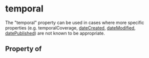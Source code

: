   

# temporal

The "temporal" property can be used in cases where more specific properties
(e.g. <Link href="/temporalCoverage">temporalCoverage</Link>, <a class="localLink" href="/dateCreated">dateCreated</a>, <a class="localLink" href="/dateModified">dateModified</a>, <a class="localLink" href="/datePublished">datePublished</a>) are not known to be appropriate.

## Property of



